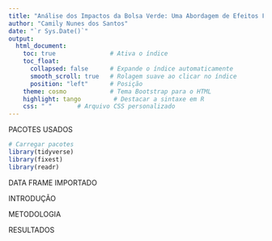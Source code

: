 ```yaml
---
title: "Análise dos Impactos da Bolsa Verde: Uma Abordagem de Efeitos Fixos e Aleatórios"
author: "Camily Nunes dos Santos"
date: "`r Sys.Date()`"
output: 
  html_document:
    toc: true               # Ativa o índice
    toc_float: 
      collapsed: false      # Expande o índice automaticamente
      smooth_scroll: true   # Rolagem suave ao clicar no índice
      position: "left"      # Posição
    theme: cosmo            # Tema Bootstrap para o HTML
    highlight: tango         # Destacar a sintaxe em R
    css: " "       # Arquivo CSS personalizado
---
```


PACOTES USADOS
```r
# Carregar pacotes
library(tidyverse)
library(fixest)
library(readr)
```



DATA FRAME IMPORTADO



INTRODUÇÃO



METODOLOGIA



RESULTADOS
